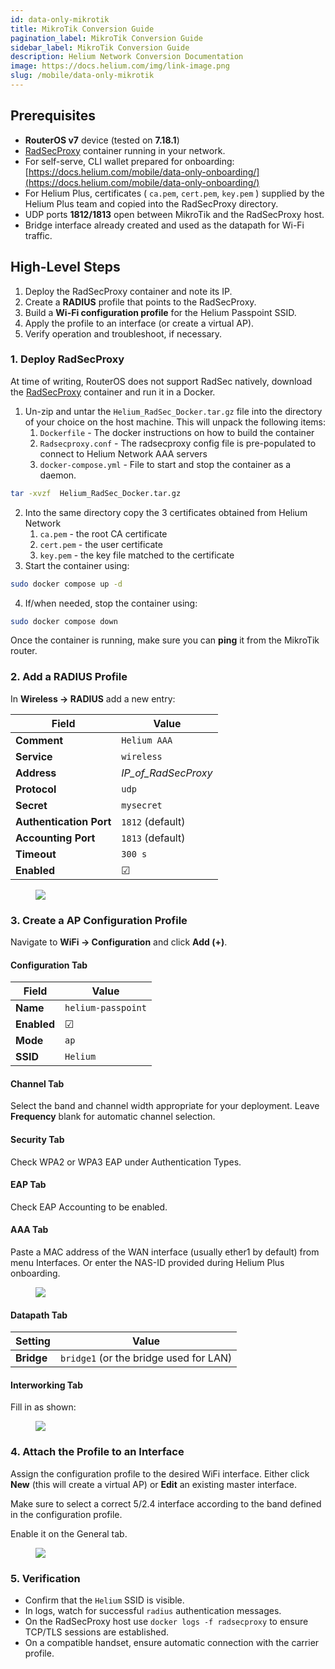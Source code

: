 ```yaml
---
id: data-only-mikrotik
title: MikroTik Conversion Guide
pagination_label: MikroTik Conversion Guide
sidebar_label: MikroTik Conversion Guide
description: Helium Network Conversion Documentation
image: https://docs.helium.com/img/link-image.png
slug: /mobile/data-only-mikrotik
---
```



## Prerequisites

- **RouterOS v7** device (tested on **7.18.1**)
- [RadSecProxy](https://github.com/novalabsxyz/radsec-proxy) container running in your network.
- For self-serve, CLI wallet prepared for onboarding:
  [https://docs.helium.com/mobile/data-only-onboarding/](https://docs.helium.com/mobile/data-only-onboarding/)
- For Helium Plus, certificates ( `ca.pem`, `cert.pem`, `key.pem` ) supplied by the Helium Plus team
  and copied into the RadSecProxy directory.
- UDP ports **1812/1813** open between MikroTik and the RadSecProxy host.
- Bridge interface already created and used as the datapath for Wi-Fi traffic.

## High-Level Steps

1. Deploy the RadSecProxy container and note its IP.
2. Create a **RADIUS** profile that points to the RadSecProxy.
3. Build a **Wi-Fi configuration profile** for the Helium Passpoint SSID.
4. Apply the profile to an interface (or create a virtual AP).
5. Verify operation and troubleshoot, if necessary.

### 1. Deploy RadSecProxy

At time of writing, RouterOS does not support RadSec natively, download the
[RadSecProxy](https://github.com/novalabsxyz/radsec-proxy) container and run it in a Docker.

1. Un-zip and untar the `Helium_RadSec_Docker.tar.gz` file into the directory of your choice on the
   host machine. This will unpack the following items:
   1. `Dockerfile` \- The docker instructions on how to build the container
   2. `Radsecproxy.conf` \- The radsecproxy config file is pre-populated to connect to Helium
      Network AAA servers
   3. `docker-compose.yml` \- File to start and stop the container as a daemon.

```bash
tar -xvzf  Helium_RadSec_Docker.tar.gz
```

2. Into the same directory copy the 3 certificates obtained from Helium Network
   1. `ca.pem` \- the root CA certificate
   2. `cert.pem` \- the user certificate
   3. `key.pem` \- the key file matched to the certificate
3. Start the container using:

```bash
sudo docker compose up -d
```

4. If/when needed, stop the container using:

```bash
sudo docker compose down
```

Once the container is running, make sure you can **ping** it from the MikroTik router.

### 2. Add a RADIUS Profile

In **Wireless → RADIUS** add a new entry:

| Field                   | Value               |
| ----------------------- | ------------------- |
| **Comment**             | `Helium AAA`        |
| **Service**             | `wireless`          |
| **Address**             | _IP_of_RadSecProxy_ |
| **Protocol**            | `udp`               |
| **Secret**              | `mysecret`          |
| **Authentication Port** | `1812` (default)    |
| **Accounting Port**     | `1813` (default)    |
| **Timeout**             | `300 s`             |
| **Enabled**             | ☑︎                  |

<figure className="screensnippet-wrapper">
  <img
    src={useBaseUrl('img/mobile-data-only/mikrotik/new-radius.png')}
    style={{ maxHeight: '575px' }}
    className="add-border-radius add-shadow add-shadow-margin"
  />
</figure>

### 3. Create a AP Configuration Profile

Navigate to **WiFi → Configuration** and click **Add (+)**.

#### Configuration Tab

| Field       | Value              |
| ----------- | ------------------ |
| **Name**    | `helium-passpoint` |
| **Enabled** | ☑︎                 |
| **Mode**    | `ap`               |
| **SSID**    | `Helium`           |

#### Channel Tab

Select the band and channel width appropriate for your deployment. Leave **Frequency** blank for
automatic channel selection.

#### Security Tab

Check WPA2 or WPA3 EAP under Authentication Types.

#### EAP Tab

Check EAP Accounting to be enabled.

#### AAA Tab

Paste a MAC address of the WAN interface (usually ether1 by default) from menu Interfaces. Or enter
the NAS-ID provided during Helium Plus onboarding.

<figure className="screensnippet-wrapper">
  <img
    src={useBaseUrl('img/mobile-data-only/mikrotik/edit-aaa.png')}
    style={{ maxHeight: '575px' }}
    className="add-border-radius add-shadow add-shadow-margin"
  />
</figure>

#### Datapath Tab

| Setting    | Value                                  |
| ---------- | -------------------------------------- |
| **Bridge** | `bridge1` (or the bridge used for LAN) |

#### Interworking Tab

Fill in as shown:

<figure className="screensnippet-wrapper">
  <img
    src={useBaseUrl('img/mobile-data-only/mikrotik/interworking.png')}
    style={{ maxHeight: '575px' }}
    className="add-border-radius add-shadow add-shadow-margin"
  />
</figure>

### 4. Attach the Profile to an Interface

Assign the configuration profile to the desired WiFi interface. Either click **New** (this will
create a virtual AP) or **Edit** an existing master interface.

Make sure to select a correct 5/2.4 interface according to the band defined in the configuration
profile.

Enable it on the General tab.

<figure className="screensnippet-wrapper">
  <img
    src={useBaseUrl('img/mobile-data-only/mikrotik/add-radsec.png')}
    style={{ maxHeight: '575px' }}
    className="add-border-radius add-shadow add-shadow-margin"
  />
</figure>

### 5. Verification

- Confirm that the `Helium` SSID is visible.
- In logs, watch for successful `radius` authentication messages.
- On the RadSecProxy host use `docker logs -f radsecproxy` to ensure TCP/TLS sessions are
  established.
- On a compatible handset, ensure automatic connection with the carrier profile.
